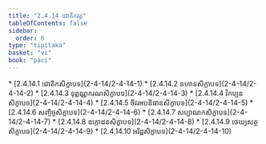 ```yaml
---
title: "2.4.14 ជោតិកវគ្គ"
tableOfContents: false
sidebar:
  order: 6
type: "tipitaka"
basket: "vi"
book: "paci"
---
```



<DynamicBreadcrumb />



<TableOfContents book="paci" section="2.4.14">
* [2.4.14.1 ជោតិកសិក្ខាបទ](2-4-14/2-4-14-1)
* [2.4.14.2 នហានសិក្ខាបទ](2-4-14/2-4-14-2)
* [2.4.14.3 ទុព្ពណ្ណករណសិក្ខាបទ](2-4-14/2-4-14-3)
* [2.4.14.4 វិកប្បនសិក្ខាបទ](2-4-14/2-4-14-4)
* [2.4.14.5 ចីវរអបនិធានសិក្ខាបទ](2-4-14/2-4-14-5)
* [2.4.14.6 សញ្ចិច្ចសិក្ខាបទ](2-4-14/2-4-14-6)
* [2.4.14.7 សប្បាណកសិក្ខាបទ](2-4-14/2-4-14-7)
* [2.4.14.8 ឧក្កោដនសិក្ខាបទ](2-4-14/2-4-14-8)
* [2.4.14.9 ថេយ្យសត្ថសិក្ខាបទ](2-4-14/2-4-14-9)
* [2.4.14.10 អរិដ្ឋសិក្ខាបទ](2-4-14/2-4-14-10)
</TableOfContents>